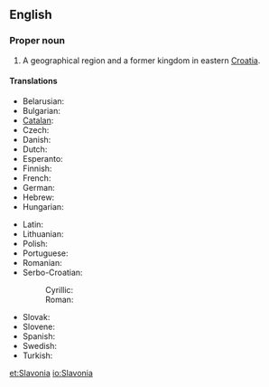 {{wikipedia}}
==English==

===Proper noun===
{{en-proper noun}}

# A geographical region and a former kingdom in eastern [[Croatia]].

====Translations====
{{trans-top|region of Croatia}}
* Belarusian: {{t|be|Славонія|xs=Belarusian}}
* Bulgarian: {{t|bg|Славония}}
* [[Catalan]]: {{t|ca|Eslavònia}}
* Czech: {{t|cs|Slavonie}}
* Danish: {{t|da|Slavonien}}
* Dutch: {{t|nl|Slavonië}}
* Esperanto: {{t|eo|Slavonio|xs=Esperanto}}
* Finnish: {{t-|fi|Slavonia}}
* French: {{t|fr|Slavonie}}
* German: {{t|de|Slawonien}}
* Hebrew: {{t|he|סלבוניה}}
* Hungarian: {{t|hu|Szlavónia}}
{{trans-mid}}
* Latin: {{t|la|Sclavonia}}
* Lithuanian: {{t-|lt|Slavonija|xs=Lithuanian}}
* Polish: {{t|pl|Slawonia}}
* Portuguese: {{t|pt|Eslavônia}}
* Romanian: {{t-|ro|Slavonia}}
* Serbo-Croatian:
*: Cyrillic: {{t|sh|Славонија|f|alt=Сла̀во̄нија|sc=Cyrl|xs=Serbo-Croatian}}
*: Roman: {{t|sh|Slavonija|f|alt=Slàvōnija|xs=Serbo-Croatian}}
* Slovak: {{t|sk|Slavónsko}}
* Slovene: {{t|sl|Slavonija|f}}
* Spanish: {{t|es|Eslavonia}}
* Swedish: {{t|sv|Slavonien}}
* Turkish: {{t|tr|Slavonya}}
{{trans-bottom}}

[[et:Slavonia]]
[[io:Slavonia]]